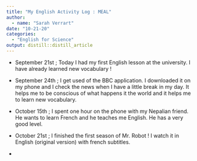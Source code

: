 ```yaml
---
title: "My English Activity Log : MEAL"
author:
  - name: "Sarah Verrart" 
date: "10-21-20"
categories:
  - "English for Science"
output: distill::distill_article
---
```


- September 21st ; Today I had my first English lesson at the university. I have already learned new vocabulary ! 

- September 24th ; I get used of the BBC application. I downloaded it on my phone and I check the news when I have a little break in my day. It helps me to be conscious of what happens it the world and it helps me to learn new vocabulary. 

- October 15th ; I spent one hour on the phone with my Nepalian friend. He wants to learn French and he teaches me English. He has a very good level. 

- October 21st ; I finished the first season of Mr. Robot ! I watch it in English (original version) with french subtitles. 

- 
